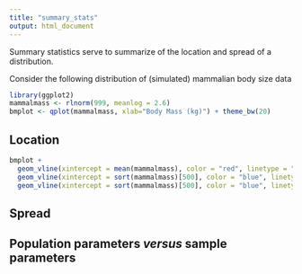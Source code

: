 ```yaml
---
title: "summary_stats"
output: html_document
---
```


Summary statistics serve to summarize of the location and spread of a distribution.

Consider the following distribution of (simulated) mammalian body size data

```r
library(ggplot2)
mammalmass <- rlnorm(999, meanlog = 2.6)
bmplot <- qplot(mammalmass, xlab="Body Mass (kg)") + theme_bw(20)
```

## Location

```r
bmplot + 
  geom_vline(xintercept = mean(mammalmass), color = "red", linetype = "dotdash") + 
  geom_vline(xintercept = sort(mammalmass)[500], color = "blue", linetype="dotted") + 
  geom_vline(xintercept = sort(mammalmass)[500], color = "blue", linetype="dotted") 
```

## Spread

## Population parameters *versus* sample parameters 